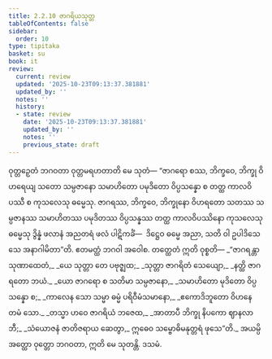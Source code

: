 ```yaml
---
title: 2.2.10 ဇာဂရိယသုတ္တ
tableOfContents: false
sidebar:
  order: 10
type: tipitaka
basket: su
book: it
review:
  current: review
  updated: '2025-10-23T09:13:37.381881'
  updated_by: ''
  notes: ''
  history:
  - state: review
    date: '2025-10-23T09:13:37.381881'
    updated_by: ''
    notes: ''
    previous_state: draft
---
```



<ReviewStatus review={frontmatter.review} showDetails={true} />

<HypothesisAnnotation frontmatter={frontmatter} />

<DynamicBreadcrumb />

<Division number="47" book="it" e="ch" v="18" p="223">

<Paragraph number="299" book="it">
ဝုတ္တဉှေတံ ဘဂဝတာ ဝုတ္တမရဟတာတိ မေ သုတံ—
</Paragraph>

<Paragraph number="300" book="it">
“ဇာဂရော စဿ, ဘိက္ခဝေ, ဘိက္ခု ဝိဟရေယျ သတော သမ္ပဇာနော သမာဟိတော ပမုဒိတော ဝိပ္ပသန္နော စ တတ္ထ ကာလဝိပဿီ စ ကုသလေသု ဓမ္မေသု. ဇာဂရဿ, ဘိက္ခဝေ, ဘိက္ခုနော ဝိဟရတော သတဿ သမ္ပဇာနဿ သမာဟိတဿ ပမုဒိတဿ ဝိပ္ပသန္နဿ တတ္ထ ကာလဝိပဿိနော ကုသလေသု ဓမ္မေသု ဒွိန္နံ ဖလာနံ အညတရံ ဖလံ ပါဋိကင်္ခံ—  ဒိဋ္ဌေဝ ဓမ္မေ အညာ, သတိ ဝါ ဥပါဒိသေသေ အနာဂါမိတာ”တိ. ဧတမတ္ထံ ဘဂဝါ အဝေါစ. တတ္ထေတံ ဣတိ ဝုစ္စတိ—
</Paragraph>

<Paragraph number="301" type="verses" book="it">
_“ဇာဂရန္တာ သုဏာထေတံ,_  
_ယေ သုတ္တာ တေ ပဗုဇ္ဈထ;_  
_သုတ္တာ ဇာဂရိတံ သေယျော,_  
_နတ္ထိ ဇာဂရတော ဘယံ._  

</Paragraph>

<Paragraph number="302" type="verses" book="it">
_ယော ဇာဂရော စ သတိမာ သမ္ပဇာနော,_  
_သမာဟိတော မုဒိတော ဝိပ္ပသန္နော စ;_  
_ကာလေန သော သမ္မာ ဓမ္မံ ပရိဝီမံသမာနော,_  
_ဧကောဒိဘူတော ဝိဟနေ တမံ သော._  

</Paragraph>

<Paragraph number="303" type="verses" book="it">
_တသ္မာ ဟဝေ ဇာဂရိယံ ဘဇေထ,_  
_အာတာပီ ဘိက္ခု နိပကော ဈာနလာဘီ;_  
_သံယောဇနံ ဇာတိဇရာယ ဆေတွာ,_  
ဣဓေဝ သမ္ဗောဓိမနုတ္တရံ ဖုသေ”တိ._  

</Paragraph>

<Paragraph number="304" book="it">
အယမ္ပိ အတ္ထော ဝုတ္တော ဘဂဝတာ, ဣတိ မေ သုတန္တိ.

</Paragraph>
</Division>

<Paragraph number="305" type="center" book="it">
ဒသမံ.
</Paragraph>